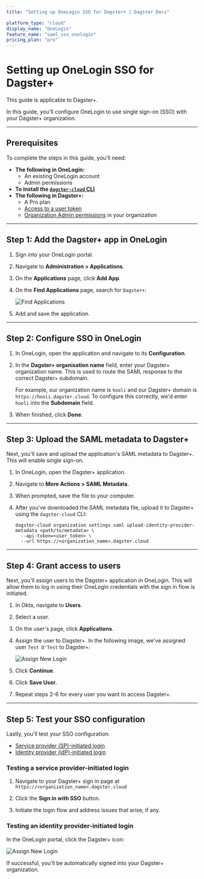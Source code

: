 ```yaml
---
title: "Setting up OneLogin SSO for Dagster+ | Dagster Docs"

platform_type: "cloud"
display_name: "OneLogin"
feature_name: "saml_sso_onelogin"
pricing_plan: "pro"
---
```


# Setting up OneLogin SSO for Dagster+

<Note>This guide is applicable to Dagster+.</Note>

In this guide, you'll configure OneLogin to use single sign-on (SSO) with your Dagster+ organization.

---

## Prerequisites

To complete the steps in this guide, you'll need:

- **The following in OneLogin:**
  - An existing OneLogin account
  - Admin permissions
- **To install the [`dagster-cloud` CLI](/dagster-plus/managing-deployments/dagster-plus-cli)**
- **The following in Dagster+:**
  - A Pro plan
  - [Access to a user token](/dagster-plus/account/managing-user-agent-tokens#managing-user-tokens)
  - [Organization Admin permissions](/dagster-plus/account/managing-users/managing-user-roles-permissions#user-permissions-reference) in your organization

---

## Step 1: Add the Dagster+ app in OneLogin

1. Sign into your OneLogin portal.

2. Navigate to **Administration > Applications**.

3. On the **Applications** page, click **Add App**.

4. On the **Find Applications** page, search for `Dagster+`:

   <Image
   alt="Find Applications"
   src="/images/dagster-cloud/sso/onelogin/find_applications.png"
   width={1002}
   height={242}
   />

5. Add and save the application.

---

## Step 2: Configure SSO in OneLogin

1. In OneLogin, open the application and navigate to its **Configuration**.

2. In the **Dagster+ organisation name** field, enter your Dagster+ organization name. This is used to route the SAML response to the correct Dagster+ subdomain.

   For example, our organization name is `hooli` and our Dagster+ domain is `https://hooli.dagster.cloud`. To configure this correctly, we'd enter `hooli` into the **Subdomain** field.

3. When finished, click **Done**.

---

## Step 3: Upload the SAML metadata to Dagster+

Next, you'll save and upload the application's SAML metadata to Dagster+. This will enable single sign-on.

1. In OneLogin, open the Dagster+ application.

2. Navigate to **More Actions > SAML Metadata**.

3. When prompted, save the file to your computer.

4. After you've downloaded the SAML metadata file, upload it to Dagster+ using the `dagster-cloud` CLI:

   ```shell
   dagster-cloud organization settings saml upload-identity-provider-metadata <path/to/metadata> \
     --api-token=<user_token> \
     --url https://<organization_name>.dagster.cloud
   ```

---

## Step 4: Grant access to users

Next, you'll assign users to the Dagster+ application in OneLogin. This will allow them to log in using their OneLogin credentials with the sign in flow is initiated.

1. In Okta, navigate to **Users**.

2. Select a user.

3. On the user's page, click **Applications**.

4. Assign the user to Dagster+. In the following image, we've assigned user `Test D'Test` to Dagster+:

   <Image
   alt="Assign New Login"
   src="/images/dagster-cloud/sso/onelogin/new_login.png"
   width={1202}
   height={436}
   />

5. Click **Continue**.

6. Click **Save User.**

7. Repeat steps 2-6 for every user you want to access Dagster+.

---

## Step 5: Test your SSO configuration

Lastly, you'll test your SSO configuration:

- [Service provider (SP)-initiated login](#testing-a-service-provider-initiated-login)
- [Identity provider (idP)-initiated login](#testing-an-identity-provider-initiated-login)

### Testing a service provider-initiated login

1. Navigate to your Dagster+ sign in page at `https://<organization_name>.dagster.cloud`

2. Click the **Sign in with SSO** button.

3. Initiate the login flow and address issues that arise, if any.

### Testing an identity provider-initiated login

In the OneLogin portal, click the Dagster+ icon:

<Image
alt="Assign New Login"
src="/images/dagster-cloud/sso/onelogin/onelogin_login.png"
width={2110}
height={809}
/>

If successful, you'll be automatically signed into your Dagster+ organization.
